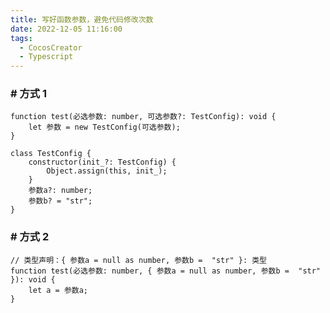 ```yaml
---
title: 写好函数参数，避免代码修改次数
date: 2022-12-05 11:16:00
tags:
  - CocosCreator
  - Typescript
---
```


### # 方式 1

```auto
function test(必选参数: number, 可选参数?: TestConfig): void {
    let 参数 = new TestConfig(可选参数);
}

class TestConfig {
    constructor(init_?: TestConfig) {
        Object.assign(this, init_);
    }
    参数a?: number;
    参数b? = "str";
}
```

### # 方式 2

```auto
// 类型声明：{ 参数a = null as number, 参数b =  "str" }: 类型
function test(必选参数: number, { 参数a = null as number, 参数b =  "str" }): void {
    let a = 参数a;
}
```
